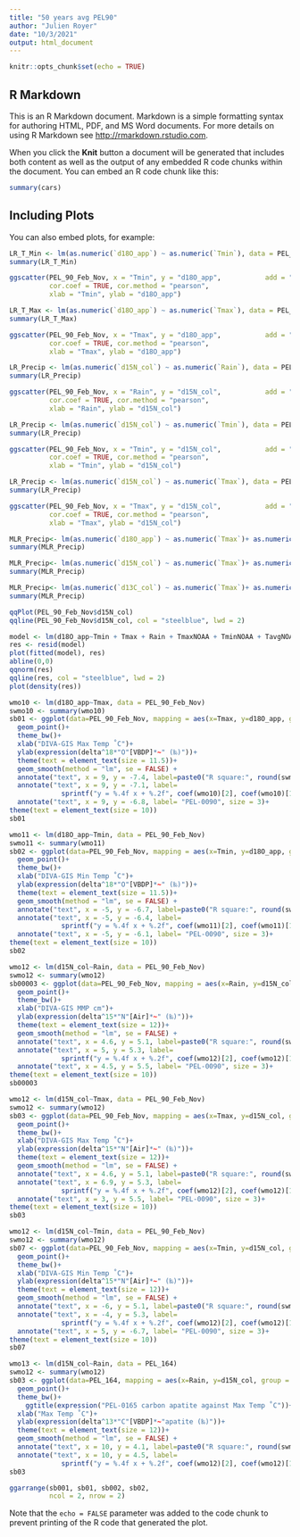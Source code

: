 ---
title: "50 years avg PEL90"
author: "Julien Royer"
date: "10/3/2021"
output: html_document
---

```{r setup, include=FALSE}
knitr::opts_chunk$set(echo = TRUE)
```

## R Markdown

This is an R Markdown document. Markdown is a simple formatting syntax for authoring HTML, PDF, and MS Word documents. For more details on using R Markdown see <http://rmarkdown.rstudio.com>.

When you click the **Knit** button a document will be generated that includes both content as well as the output of any embedded R code chunks within the document. You can embed an R code chunk like this:

```{r cars}
summary(cars)
```

## Including Plots

You can also embed plots, for example:

```{r pressure, echo=FALSE, regression}
LR_T_Min <- lm(as.numeric(`d18O_app`) ~ as.numeric(`Tmin`), data = PEL_90_Feb_Nov)
summary(LR_T_Min)
```

```{r pressure, echo=FALSE, regression}
ggscatter(PEL_90_Feb_Nov, x = "Tmin", y = "d18O_app",           add = "reg.line", conf.int = TRUE, 
          cor.coef = TRUE, cor.method = "pearson",
          xlab = "Tmin", ylab = "d18O_app")
```

```{r pressure, echo=FALSE, regression}
LR_T_Max <- lm(as.numeric(`d18O_app`) ~ as.numeric(`Tmax`), data = PEL_90_Feb_Nov)
summary(LR_T_Max)
```

```{r pressure, echo=FALSE, regression}
ggscatter(PEL_90_Feb_Nov, x = "Tmax", y = "d18O_app",           add = "reg.line", conf.int = TRUE, 
          cor.coef = TRUE, cor.method = "pearson",
          xlab = "Tmax", ylab = "d18O_app")
```

```{r pressure, echo=FALSE, regression}
LR_Precip <- lm(as.numeric(`d15N_col`) ~ as.numeric(`Rain`), data = PEL_90_Feb_Nov)
summary(LR_Precip)
```

```{r pressure, echo=FALSE, regression}
ggscatter(PEL_90_Feb_Nov, x = "Rain", y = "d15N_col",           add = "reg.line", conf.int = TRUE, 
          cor.coef = TRUE, cor.method = "pearson",
          xlab = "Rain", ylab = "d15N_col")
```

```{r pressure, echo=FALSE, regression}
LR_Precip <- lm(as.numeric(`d15N_col`) ~ as.numeric(`Tmin`), data = PEL_90_Feb_Nov)
summary(LR_Precip)
```

```{r pressure, echo=FALSE, regression}
ggscatter(PEL_90_Feb_Nov, x = "Tmin", y = "d15N_col",           add = "reg.line", conf.int = TRUE, 
          cor.coef = TRUE, cor.method = "pearson",
          xlab = "Tmin", ylab = "d15N_col")
```

```{r pressure, echo=FALSE, regression}
LR_Precip <- lm(as.numeric(`d15N_col`) ~ as.numeric(`Tmax`), data = PEL_90_Feb_Nov)
summary(LR_Precip)
```

```{r pressure, echo=FALSE, regression}
ggscatter(PEL_90_Feb_Nov, x = "Tmax", y = "d15N_col",           add = "reg.line", conf.int = TRUE, 
          cor.coef = TRUE, cor.method = "pearson",
          xlab = "Tmax", ylab = "d15N_col")
```

```{r,multi-regression}
MLR_Precip<- lm(as.numeric(`d18O_app`) ~ as.numeric(`Tmax`)+ as.numeric(`Tmin`)+ as.numeric(`Rain`), data = PEL_90_Feb_Nov)
summary(MLR_Precip)
```

```{r,multi-regression}
MLR_Precip<- lm(as.numeric(`d15N_col`) ~ as.numeric(`Tmax`)+ as.numeric(`Tmin`), data = PEL_90_Feb_Nov)
summary(MLR_Precip)
```

```{r,multi-regression}
MLR_Precip<- lm(as.numeric(`d13C_col`) ~ as.numeric(`Tmax`)+ as.numeric(`Tmin`)+ as.numeric(`Rain`), data = PEL_90_Feb_Nov)
summary(MLR_Precip)
```

```{r,multi-regression}
qqPlot(PEL_90_Feb_Nov$d15N_col)
qqline(PEL_90_Feb_Nov$d15N_col, col = "steelblue", lwd = 2)
```

```{r,multi-regression}
model <- lm(d18O_app~Tmin + Tmax + Rain + TmaxNOAA + TminNOAA + TavgNOAA + TprecipNOAA, data=PEL_90_Feb_Nov)
res <- resid(model)
plot(fitted(model), res)
abline(0,0)
qqnorm(res)
qqline(res, col = "steelblue", lwd = 2)
plot(density(res))
```

```{r, graph}
wmo10 <- lm(d18O_app~Tmax, data = PEL_90_Feb_Nov)
swmo10 <- summary(wmo10)
sb01 <- ggplot(data=PEL_90_Feb_Nov, mapping = aes(x=Tmax, y=d18O_app, group = 1))+
  geom_point()+
  theme_bw()+
  xlab("DIVA-GIS Max Temp ˚C")+
  ylab(expression(delta^18*"O"[VBDP]*~" (‰)"))+
  theme(text = element_text(size = 11.5))+
  geom_smooth(method = "lm", se = FALSE) +
  annotate("text", x = 9, y = -7.4, label=paste0("R square:", round(swmo10$adj.r.squared,2)), size = 3) + 
  annotate("text", x = 9, y = -7.1, label=
             sprintf("y = %.4f x + %.2f", coef(wmo10)[2], coef(wmo10)[1]), size = 3)+
  annotate("text", x = 9, y = -6.8, label= "PEL-0090", size = 3)+
theme(text = element_text(size = 10))
sb01
```

```{r, graph}
wmo11 <- lm(d18O_app~Tmin, data = PEL_90_Feb_Nov)
swmo11 <- summary(wmo11)
sb02 <- ggplot(data=PEL_90_Feb_Nov, mapping = aes(x=Tmin, y=d18O_app, group = 1))+
  geom_point()+
  theme_bw()+
  xlab("DIVA-GIS Min Temp ˚C")+
  ylab(expression(delta^18*"O"[VBDP]*~" (‰)"))+
  theme(text = element_text(size = 11.5))+
  geom_smooth(method = "lm", se = FALSE) +
  annotate("text", x = -5, y = -6.7, label=paste0("R square:", round(swmo11$adj.r.squared,2)), size = 3) + 
  annotate("text", x = -5, y = -6.4, label=
             sprintf("y = %.4f x + %.2f", coef(wmo11)[2], coef(wmo11)[1]), size = 3)+
  annotate("text", x = -5, y = -6.1, label= "PEL-0090", size = 3)+
theme(text = element_text(size = 10))
sb02
```

```{r, graph}
wmo12 <- lm(d15N_col~Rain, data = PEL_90_Feb_Nov)
swmo12 <- summary(wmo12)
sb00003 <- ggplot(data=PEL_90_Feb_Nov, mapping = aes(x=Rain, y=d15N_col, group = 1))+
  geom_point()+
  theme_bw()+
  xlab("DIVA-GIS MMP cm")+
  ylab(expression(delta^15*"N"[Air]*~" (‰)"))+
  theme(text = element_text(size = 12))+
  geom_smooth(method = "lm", se = FALSE) +
  annotate("text", x = 4.6, y = 5.1, label=paste0("R square:", round(swmo12$adj.r.squared,2)), size = 3) + 
  annotate("text", x = 5, y = 5.3, label=
             sprintf("y = %.4f x + %.2f", coef(wmo12)[2], coef(wmo12)[1]), size = 3)+
  annotate("text", x = 4.5, y = 5.5, label= "PEL-0090", size = 3)+
theme(text = element_text(size = 10))
sb00003
```

```{r, graph}
wmo12 <- lm(d15N_col~Tmax, data = PEL_90_Feb_Nov)
swmo12 <- summary(wmo12)
sb03 <- ggplot(data=PEL_90_Feb_Nov, mapping = aes(x=Tmax, y=d15N_col, group = 1))+
  geom_point()+
  theme_bw()+
  xlab("DIVA-GIS Max Temp ˚C")+
  ylab(expression(delta^15*"N"[Air]*~" (‰)"))+
  theme(text = element_text(size = 12))+
  geom_smooth(method = "lm", se = FALSE) +
  annotate("text", x = 4.6, y = 5.1, label=paste0("R square:", round(swmo12$adj.r.squared,2)), size = 3) + 
  annotate("text", x = 6.9, y = 5.3, label=
             sprintf("y = %.4f x + %.2f", coef(wmo12)[2], coef(wmo12)[1]), size = 3)+
  annotate("text", x = 3, y = 5.5, label= "PEL-0090", size = 3)+
theme(text = element_text(size = 10))
sb03
```

```{r, graph}
wmo12 <- lm(d15N_col~Tmin, data = PEL_90_Feb_Nov)
swmo12 <- summary(wmo12)
sb07 <- ggplot(data=PEL_90_Feb_Nov, mapping = aes(x=Tmin, y=d15N_col, group = 1))+
  geom_point()+
  theme_bw()+
  xlab("DIVA-GIS Min Temp ˚C")+
  ylab(expression(delta^15*"N"[Air]*~" (‰)"))+
  theme(text = element_text(size = 12))+
  geom_smooth(method = "lm", se = FALSE) +
  annotate("text", x = -6, y = 5.1, label=paste0("R square:", round(swmo12$adj.r.squared,2)), size = 3) + 
  annotate("text", x = -4, y = 5.3, label=
             sprintf("y = %.4f x + %.2f", coef(wmo12)[2], coef(wmo12)[1]), size = 3)+
  annotate("text", x = 5, y = -6.7, label= "PEL-0090", size = 3)+
theme(text = element_text(size = 10))
sb07
```

```{r, graph}
wmo13 <- lm(d15N_col~Rain, data = PEL_164)
swmo12 <- summary(wmo12)
sb03 <- ggplot(data=PEL_164, mapping = aes(x=Rain, y=d15N_col, group = 1))+
  geom_point()+
  theme_bw()+
    ggtitle(expression("PEL-0165 carbon apatite against Max Temp ˚C"))+
  xlab("Max Temp ˚C")+
  ylab(expression(delta^13*"C"[VBDP]*~"apatite (‰)"))+
  theme(text = element_text(size = 12))+
  geom_smooth(method = "lm", se = FALSE) +
  annotate("text", x = 10, y = 4.1, label=paste0("R square:", round(swmo12$adj.r.squared,2))) + 
  annotate("text", x = 10, y = 4.5, label=
             sprintf("y = %.4f x + %.2f", coef(wmo12)[2], coef(wmo12)[1]))
sb03
```

```{r, arrange}
ggarrange(sb001, sb01, sb002, sb02, 
          ncol = 2, nrow = 2)
```

Note that the `echo = FALSE` parameter was added to the code chunk to prevent printing of the R code that generated the plot.
